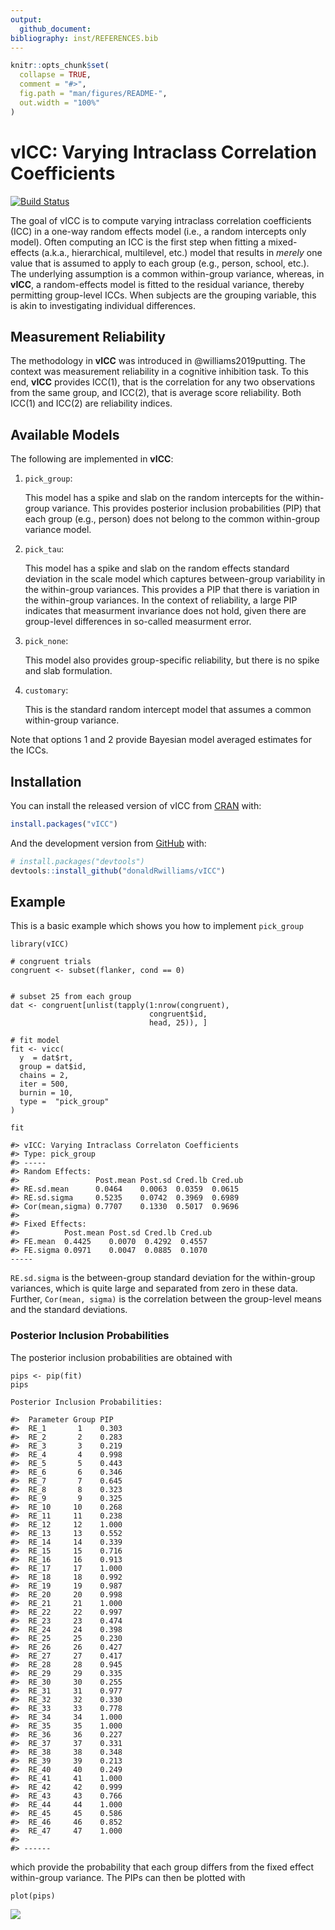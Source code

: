 ```yaml
---
output: 
  github_document:
bibliography: inst/REFERENCES.bib
---
```


<!-- README.md is generated from README.Rmd. Please edit that file -->

```r
knitr::opts_chunk$set(
  collapse = TRUE,
  comment = "#>",
  fig.path = "man/figures/README-",
  out.width = "100%"
)
```

# vICC: Varying Intraclass Correlation Coefficients

[![Build Status](https://travis-ci.org/donaldRwilliams/BGGM.svg?branch=master)](https://travis-ci.org/donaldRwilliams/BGGM)

The goal of vICC is to compute varying intraclass correlation coefficients (ICC) in a one-way random
effects model (i.e., a random intercepts only model). Often computing an ICC is the first step
when fitting a mixed-effects (a.k.a., hierarchical, multilevel, etc.) model that results in *merely* 
one value that is assumed to apply to each group (e.g., person, school, etc.). The underlying assumption
is a common within-group variance, whereas, in **vICC**, a random-effects model is fitted to 
the residual variance, thereby permitting group-level ICCs. When subjects are the grouping variable, this 
is akin to investigating individual differences.


## Measurement Reliability
The methodology in **vICC** was introduced in @williams2019putting. The context was 
measurement reliability in a cognitive inhibition task. To this end, **vICC** provides 
ICC(1), that is the correlation for any two observations from the same group, and ICC(2), 
that is average score reliability. Both ICC(1) and ICC(2) are reliability indices. 

## Available Models

The following are implemented in **vICC**:

1. `pick_group`: 
    
    This model has a spike and slab on the random intercepts 
    for the within-group variance.  This provides posterior inclusion 
    probabilities (PIP) that each group (e.g., person) does not belong to the 
    common within-group variance model.
                 
2. `pick_tau`: 
    
    This model has a spike and slab on the random effects standard deviation in the 
    scale model which captures between-group variability in the within-group
    variances. This provides a PIP that there is variation in the within-group variances. 
    In the context of reliability, a large PIP indicates that measurment invariance does
    not hold, given there are group-level differences in so-called measurment error.
    
3. `pick_none`: 

    This model also provides group-specific reliability, but there is no spike and slab 
    formulation.
    
4. `customary`:
    
    This is the standard random intercept model that assumes a common 
    within-group variance.


Note that options 1 and 2 provide Bayesian model averaged estimates for the ICCs.


## Installation

You can install the released version of vICC from [CRAN](https://CRAN.R-project.org) with:

``` r
install.packages("vICC")
```

And the development version from [GitHub](https://github.com/) with:

``` r
# install.packages("devtools")
devtools::install_github("donaldRwilliams/vICC")
```

## Example

This is a basic example which shows you how to implement `pick_group`
```
library(vICC)

# congruent trials
congruent <- subset(flanker, cond == 0)


# subset 25 from each group
dat <- congruent[unlist(tapply(1:nrow(congruent), 
                               congruent$id, 
                               head, 25)), ]

# fit model
fit <- vicc(
  y  = dat$rt,
  group = dat$id,
  chains = 2,
  iter = 500,
  burnin = 10,
  type =  "pick_group"
)

fit

#> vICC: Varying Intraclass Correlaton Coefficients
#> Type: pick_group 
#> -----
#> Random Effects:
#>                 Post.mean Post.sd Cred.lb Cred.ub
#> RE.sd.mean      0.0464    0.0063  0.0359  0.0615 
#> RE.sd.sigma     0.5235    0.0742  0.3969  0.6989 
#> Cor(mean,sigma) 0.7707    0.1330  0.5017  0.9696 
#> 
#> Fixed Effects:
#>          Post.mean Post.sd Cred.lb Cred.ub
#> FE.mean  0.4425    0.0070  0.4292  0.4557 
#> FE.sigma 0.0971    0.0047  0.0885  0.1070 
-----

```

`RE.sd.sigma` is the between-group standard deviation for the within-group variances,
which is quite large and separated from zero in these data. Further, `Cor(mean, sigma)`
is the correlation between the group-level means and the standard deviations.

### Posterior Inclusion Probabilities

The posterior inclusion probabilities are obtained with

```
pips <- pip(fit)
pips

Posterior Inclusion Probabilities:

#>  Parameter Group PIP  
#>  RE_1       1    0.303
#>  RE_2       2    0.283
#>  RE_3       3    0.219
#>  RE_4       4    0.998
#>  RE_5       5    0.443
#>  RE_6       6    0.346
#>  RE_7       7    0.645
#>  RE_8       8    0.323
#>  RE_9       9    0.325
#>  RE_10     10    0.268
#>  RE_11     11    0.238
#>  RE_12     12    1.000
#>  RE_13     13    0.552
#>  RE_14     14    0.339
#>  RE_15     15    0.716
#>  RE_16     16    0.913
#>  RE_17     17    1.000
#>  RE_18     18    0.992
#>  RE_19     19    0.987
#>  RE_20     20    0.998
#>  RE_21     21    1.000
#>  RE_22     22    0.997
#>  RE_23     23    0.474
#>  RE_24     24    0.398
#>  RE_25     25    0.230
#>  RE_26     26    0.427
#>  RE_27     27    0.417
#>  RE_28     28    0.945
#>  RE_29     29    0.335
#>  RE_30     30    0.255
#>  RE_31     31    0.977
#>  RE_32     32    0.330
#>  RE_33     33    0.778
#>  RE_34     34    1.000
#>  RE_35     35    1.000
#>  RE_36     36    0.227
#>  RE_37     37    0.331
#>  RE_38     38    0.348
#>  RE_39     39    0.213
#>  RE_40     40    0.249
#>  RE_41     41    1.000
#>  RE_42     42    0.999
#>  RE_43     43    0.766
#>  RE_44     44    1.000
#>  RE_45     45    0.586
#>  RE_46     46    0.852
#>  RE_47     47    1.000
#> 
#> ------
```
which provide the probability that each group differs from the fixed effect within-group variance. The
PIPs can then be plotted with

```
plot(pips)
```

![](man/figures/pip.png)
